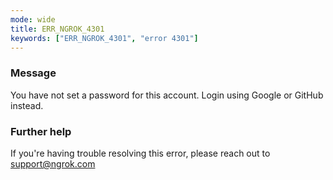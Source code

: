 ```yaml
---
mode: wide
title: ERR_NGROK_4301
keywords: ["ERR_NGROK_4301", "error 4301"]
---
```



### Message

You have not set a password for this account. Login using Google or GitHub instead.

<ErrorDetails />

### Further help

If you're having trouble resolving this error, please reach out to [support@ngrok.com](mailto:support@ngrok.com?subject=Help%20with%20ERR_NGROK_4301)
